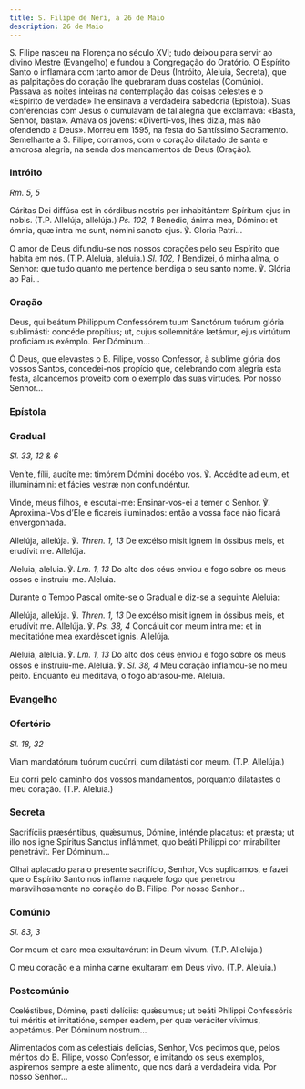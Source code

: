 ```yaml
---
title: S. Filipe de Néri, a 26 de Maio
description: 26 de Maio
---
```


<aside>
  S. Filipe nasceu na Florença no século XVI; tudo deixou para servir ao divino
  Mestre (Evangelho) e fundou a Congregação do Oratório. O Espírito Santo o
  inflamára com tanto amor de Deus (Intróito, Aleluia, Secreta), que as
  palpitações do coração lhe quebraram duas costelas (Comúnio). Passava as
  noites inteiras na contemplação das coisas celestes e o «Espírito de verdade»
  lhe ensinava a verdadeira sabedoria (Epístola). Suas conferências com Jesus o
  cumulavam de tal alegria que exclamava: «Basta, Senhor, basta». Amava os
  jovens: «Diverti-vos, lhes dizia, mas não ofendendo a Deus». Morreu em 1595,
  na festa do Santíssimo Sacramento. Semelhante a S. Filipe, corramos, com o
  coração dilatado de santa e amorosa alegria, na senda dos mandamentos de Deus
  (Oração).
</aside>

### Intróito

<em>Rm. 5, 5</em>

<div class="side-by-side not-content">

Cáritas Dei diffúsa est in córdibus nostris per inhabitántem Spíritum ejus in nobis. (T.P. Allelúja, allelúja.) <em>Ps. 102, 1</em> Benedic, ánima mea, Dómino: et ómnia, quæ intra me sunt, nómini sancto ejus. ℣. Gloria Patri...

O amor de Deus difundiu-se nos nossos corações pelo seu Espírito que habita em nós. (T.P. Aleluia, aleluia.) <em>Sl. 102, 1</em> Bendizei, ó minha alma, o Senhor: que tudo quanto me pertence bendiga o seu santo nome. ℣. Glória ao Pai...

</div>

### Oração

<div class="side-by-side not-content">

Deus, qui beátum Philippum Confessórem tuum Sanctórum tuórum glória sublimásti: concéde propítius; ut, cujus sollemnitáte lætámur, ejus virtútum proficiámus exémplo. Per Dóminum...

Ó Deus, que elevastes o B. Filipe, vosso Confessor, à sublime glória dos vossos Santos, concedei-nos propício que, celebrando com alegria esta festa, alcancemos proveito com o exemplo das suas virtudes. Por nosso Senhor...

</div>


### Epístola

<LinkCard
  title="Epístola S. Tomás Aquino"
  href="/missal/santos/03-07#epístola"
/>

### Gradual

<em>Sl. 33, 12 & 6</em>

<div class="side-by-side not-content">

Veníte, fílii, audíte me: timórem Dómini docébo vos. ℣. Accédite ad eum, et illuminámini: et fácies vestræ non confundéntur.

Vinde, meus filhos, e escutai-me: Ensinar-vos-ei a temer o Senhor. ℣. Aproximai-Vos d’Ele e ficareis iluminados: então a vossa face não ficará envergonhada.

Allelúja, allelúja. ℣. <em>Thren. 1, 13</em> De excélso misit ignem in óssibus meis, et erudívit me. Allelúja.

Aleluia, aleluia. ℣. <em>Lm. 1, 13</em> Do alto dos céus enviou e fogo sobre os meus ossos e instruiu-me. Aleluia.

</div>

<aside>
  Durante o Tempo Pascal omite-se o Gradual e diz-se a seguinte Aleluia:
</aside>

<div class="side-by-side not-content">

Allelúja, allelúja. ℣. <em>Thren. 1, 13</em> De excélso misit ignem in óssibus meis, et erudívit me. Allelúja. ℣. <em>Ps. 38, 4</em> Concáluit cor meum intra me: et in meditatióne mea exardéscet ignis. Allelúja.

Aleluia, aleluia. ℣. <em>Lm. 1, 13</em> Do alto dos céus enviou e fogo sobre os meus ossos e instruiu-me. Aleluia. ℣. <em>Sl. 38, 4</em> Meu coração inflamou-se no meu peito. Enquanto eu meditava, o fogo abrasou-me. Aleluia.

</div>

### Evangelho

<LinkCard
  title="Evangelho Confessores não Pontífices"
  href="/missal/comum/14confessoresnaopontifices1#evangelho"
/>

### Ofertório

<em>Sl. 18, 32</em>

<div class="side-by-side not-content">

Viam mandatórum tuórum cucúrri, cum dilatásti cor meum. (T.P. Allelúja.)

Eu corri pelo caminho dos vossos mandamentos, porquanto dilatastes o meu coração. (T.P. Aleluia.)

</div>

### Secreta

<div class="side-by-side not-content">

Sacrifíciis præséntibus, quǽsumus, Dómine, inténde placatus: et præsta; ut illo nos igne Spíritus Sanctus inflámmet, quo beáti Phílippi cor mirabíliter penetrávit. Per Dóminum...

Olhai aplacado para o presente sacrifício, Senhor, Vos suplicamos, e fazei que o Espírito Santo nos inflame naquele fogo que penetrou maravilhosamente no coração do B. Filipe. Por nosso Senhor...

</div>

### Comúnio

<em>Sl. 83, 3</em>

<div class="side-by-side not-content">

Cor meum et caro mea exsultavérunt in Deum vivum. (T.P. Allelúja.)

O meu coração e a minha carne exultaram em Deus vivo. (T.P. Aleluia.)

</div>

### Postcomúnio

<div class="side-by-side not-content">

Cœléstibus, Dómine, pasti delíciis: quǽsumus; ut beáti Philippi Confessóris tui méritis et imitatióne, semper eadem, per quæ veráciter vívimus, appetámus. Per Dóminum nostrum...

Alimentados com as celestiais delícias, Senhor, Vos pedimos que, pelos méritos do B. Filipe, vosso Confessor, e imitando os seus exemplos, aspiremos sempre a este alimento, que nos dará a verdadeira vida. Por nosso Senhor...

</div>
